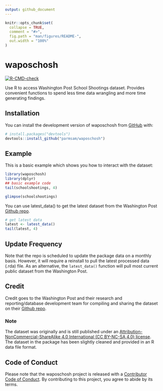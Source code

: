 ```yaml
---
output: github_document
---
```


<!-- README.md is generated from README.Rmd. Please edit that file -->

```r
knitr::opts_chunk$set(
  collapse = TRUE,
  comment = "#>",
  fig.path = "man/figures/README-",
  out.width = "100%"
)
```

# waposchosh 

<!-- badges: start -->
[![R-CMD-check](https://github.com/parmsam/waposchosh/actions/workflows/R-CMD-check.yaml/badge.svg)](https://github.com/parmsam/waposchosh/actions/workflows/R-CMD-check.yaml)
<!-- badges: end -->

Use R to access Washington Post School Shootings dataset. Provides convenient functions to spend less time data wrangling and more time generating findings.

## Installation

You can install the development version of waposchosh from [GitHub](https://github.com/) with:

``` r
# install.packages("devtools")
devtools::install_github("parmsam/waposchosh")
```

## Example

This is a basic example which shows you how to interact with the dataset:

```r
library(waposchosh)
library(dplyr)
## basic example code
tail(schoolshootings, 4)
```

```r
glimpse(schoolshootings)
```

You can use latest_data() to get the latest dataset from the Washington Post [Github repo](https://github.com/washingtonpost/data-school-shootings).

```r
# get latest data
latest <- latest_data()
tail(latest, 4)
```

## Update Frequency 

Note that the repo is scheduled to update the package data on a monthly basis. However, it will require a reinstall to pull the latest processed data (.rda) file. As an alternative, the `latest_data()` function will pull most current public dataset from the Washington Post.

## Credit

Credit goes to the Washington Post and their research and reporting/database development team for compiling and sharing the dataset on their [Github repo](https://github.com/washingtonpost/data-school-shootings).

### Note

The dataset was originally and is still published under an [Attribution-NonCommercial-ShareAlike 4.0 International (CC BY-NC-SA 4.0) license](https://creativecommons.org/licenses/by-nc-sa/4.0/). The dataset in the package has been slightly cleaned and provided in an R data file format.

## Code of Conduct

Please note that the waposchosh project is released with a [Contributor Code of Conduct](https://contributor-covenant.org/version/2/1/CODE_OF_CONDUCT.html). By contributing to this project, you agree to abide by its terms.
